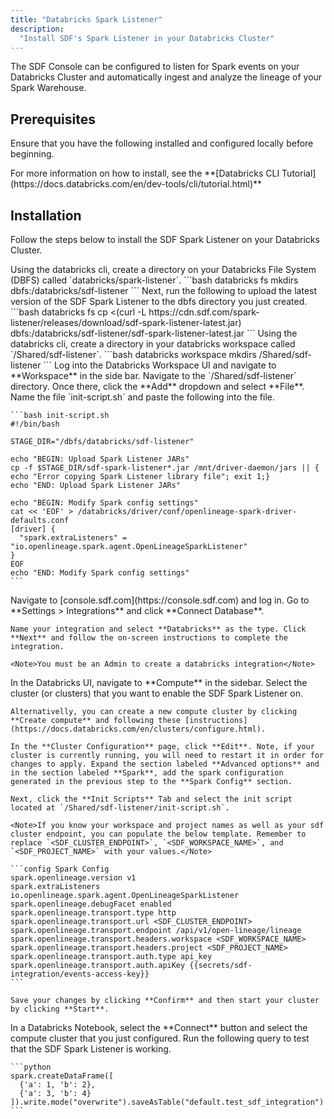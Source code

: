 ```yaml
---
title: "Databricks Spark Listener"
description:
  "Install SDF's Spark Listener in your Databricks Cluster"
---
```


The SDF Console can be configured to listen for Spark events on your Databricks Cluster and automatically ingest and analyze the lineage of your Spark Warehouse.

## Prerequisites

Ensure that you have the following installed and configured locally before beginning.

<CardGroup cols={1}>
  <Card title="Databricks CLI" icon="square-1">
    For more information on how to install, see the **[Databricks CLI Tutorial](https://docs.databricks.com/en/dev-tools/cli/tutorial.html)**
  </Card>
</CardGroup>

## Installation

Follow the steps below to install the SDF Spark Listener on your Databricks Cluster.

<Steps>
  <Step title="Upload SDF Spark Listener to Databricks File System">
    Using the databricks cli, create a directory on your Databricks File System (DBFS) called `databricks/spark-listener`.
    ```bash
    databricks fs mkdirs dbfs:/databricks/sdf-listener
    ```
    Next, run the following to upload the latest version of the SDF Spark Listener to the dbfs directory you just created.
    ```bash
    databricks fs cp <(curl -L https://cdn.sdf.com/spark-listener/releases/download/sdf-spark-listener-latest.jar) dbfs:/databricks/sdf-listener/sdf-spark-listener-latest.jar
    ```
  </Step>
  <Step title="Add the Spark Listener init script to your Workspace">
    Using the databricks cli, create a directory in your databricks workspace called `/Shared/sdf-listener`.
    ```bash
    databricks workspace mkdirs /Shared/sdf-listener
    ```
    Log into the Databricks Workspace UI and navigate to **Workspace** in the side bar. Navigate to the `/Shared/sdf-listener` directory. Once there, click the **Add** dropdown and select **File**. Name the file `init-script.sh` and paste the following into the file.

    ```bash init-script.sh
    #!/bin/bash

    STAGE_DIR="/dbfs/databricks/sdf-listener"

    echo "BEGIN: Upload Spark Listener JARs"
    cp -f $STAGE_DIR/sdf-spark-listener*.jar /mnt/driver-daemon/jars || { echo "Error copying Spark Listener library file"; exit 1;}
    echo "END: Upload Spark Listener JARs"

    echo "BEGIN: Modify Spark config settings"
    cat << 'EOF' > /databricks/driver/conf/openlineage-spark-driver-defaults.conf
    [driver] {
      "spark.extraListeners" = "io.openlineage.spark.agent.OpenLineageSparkListener"
    }
    EOF
    echo "END: Modify Spark config settings"
    ```
  </Step>
  <Step title="Create a Databricks Integration in the SDF Console">
    Navigate to [console.sdf.com](https://console.sdf.com) and log in. Go to **Settings > Integrations** and click **Connect Database**.

    Name your integration and select **Databricks** as the type. Click **Next** and follow the on-screen instructions to complete the integration.

    <Note>You must be an Admin to create a databricks integration</Note>
  </Step>
  <Step title="Add generated Spark Config to Databricks Compute">
    In the Databricks UI, navigate to **Compute** in the sidebar. Select the cluster (or clusters) that you want to enable the SDF Spark Listener on.

    Alternativelly, you can create a new compute cluster by clicking **Create compute** and following these [instructions](https://docs.databricks.com/en/clusters/configure.html).

    In the **Cluster Configuration** page, click **Edit**. Note, if your cluster is currently running, you will need to restart it in order for changes to apply. Expand the section labeled **Advanced options** and in the section labeled **Spark**, add the spark configuration generated in the previous step to the **Spark Config** section. 

    Next, click the **Init Scripts** Tab and select the init script located at `/Shared/sdf-listener/init-script.sh`.
    
    <Note>If you know your workspace and project names as well as your sdf cluster endpoint, you can populate the below template. Remember to replace `<SDF_CLUSTER_ENDPOINT>`, `<SDF_WORKSPACE_NAME>`, and `<SDF_PROJECT_NAME>` with your values.</Note>

    ```config Spark Config
    spark.openlineage.version v1
    spark.extraListeners io.openlineage.spark.agent.OpenLineageSparkListener
    spark.openlineage.debugFacet enabled
    spark.openlineage.transport.type http
    spark.openlineage.transport.url <SDF_CLUSTER_ENDPOINT>
    spark.openlineage.transport.endpoint /api/v1/open-lineage/lineage
    spark.openlineage.transport.headers.workspace <SDF_WORKSPACE_NAME>
    spark.openlineage.transport.headers.project <SDF_PROJECT_NAME>
    spark.openlineage.transport.auth.type api_key
    spark.openlineage.transport.auth.apiKey {{secrets/sdf-integration/events-access-key}}
    ```

    Save your changes by clicking **Confirm** and then start your cluster by clicking **Start**.
  </Step>
  <Step title="(Optional) Run a Test Query">
    In a Databricks Notebook, select the **Connect** button and select the compute cluster that you just configured. Run the following query to test that the SDF Spark Listener is working.

    ```python
    spark.createDataFrame([
      {'a': 1, 'b': 2},
      {'a': 3, 'b': 4}
    ]).write.mode("overwrite").saveAsTable("default.test_sdf_integration")
    ```
  </Step>
</Steps>
